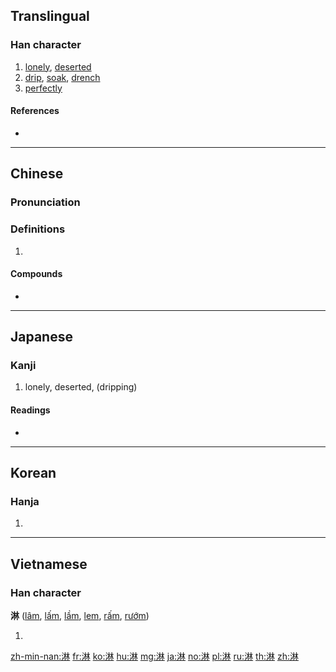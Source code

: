 ==Translingual==

===Han character===
{{Han char|rn=85|rad=水|as=08|sn=11|four=34190|canj=EDD}}

# [[lonely]], [[deserted]]
# [[drip]], [[soak]], [[drench]]
# [[perfectly]]

====References====
* {{Han ref|kx=0629.140|dkj=17626|dj=1031.080|hdz=31642.050|uh=6DCB|ud=28107|bh=B24F|bd=45647}}

----

==Chinese==
{{zh-forms}}

===Pronunciation===
{{zh-pron
|m=lìn
|c=lam4
|h=pfs=lìm
|md=
|mn=lâm
|w=
|mc=y
|oc=y
|cat=
}}

===Definitions===
{{zh-hanzi}}

# {{rfdef|lang=zh}}

====Compounds====
* {{zh-l|淋浴|tr=línyù}}

----

==Japanese==

===Kanji===
{{ja-kanji|grade=|rs=水08}}

# {{defn|lang=ja|sort=水08}}lonely, deserted, (dripping)

====Readings====
* {{ja-readings|on=[[りん]] (rin)|kun=[[さびしい]] (sabishii)}}

----

==Korean==

===Hanja===
{{ko-hanja|hangeul=[[림]]>[[임]]|eumhun=|rv=rim>im|mr=rim>im|y=lim>im}}

# {{defn|lang=ko|sort=水08}}

----

==Vietnamese==

===Han character===
'''淋''' ([[lâm]], [[lấm]], [[lầm]], [[lem]], [[rấm]], [[rướm]])

# {{defn|lang=vi}}

[[zh-min-nan:淋]]
[[fr:淋]]
[[ko:淋]]
[[hu:淋]]
[[mg:淋]]
[[ja:淋]]
[[no:淋]]
[[pl:淋]]
[[ru:淋]]
[[th:淋]]
[[zh:淋]]